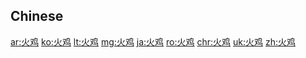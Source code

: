 {{also|火雞}}
==Chinese==
{{zh-see|火雞}}

[[ar:火鸡]]
[[ko:火鸡]]
[[lt:火鸡]]
[[mg:火鸡]]
[[ja:火鸡]]
[[ro:火鸡]]
[[chr:火鸡]]
[[uk:火鸡]]
[[zh:火鸡]]